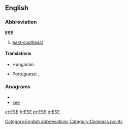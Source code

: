 ==English==

===Abbreviation===
'''ESE'''

# [[east-southeast]]

====Translations====
{{trans-top|east-southeast}}
* Hungarian: {{t+|hu|KDK}}
{{trans-mid}}
* Portuguese: {{t|pt|és-sudeste|m}},  {{t+|pt|ESE|m}}
{{trans-bottom}}

===Anagrams===
* {{alphagram|[[ees#English|ees]]}} 
* [[see#English|see]]


[[Category:English abbreviations]]
[[Category:Compass points]]

[[et:ESE]]
[[fr:ESE]]
[[pt:ESE]]
[[tr:ESE]]